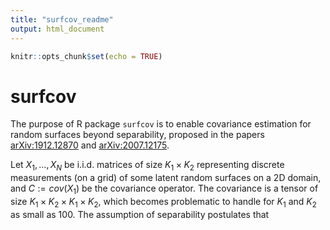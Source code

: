 ```yaml
---
title: "surfcov_readme"
output: html_document
---
```


```r
knitr::opts_chunk$set(echo = TRUE)
```

# surfcov

The purpose of R package `surfcov` is to enable covariance estimation for random surfaces beyond separability, proposed in the papers [arXiv:1912.12870](https://arxiv.org/abs/1912.12870) and [arXiv:2007.12175](https://arxiv.org/abs/2007.12175).

Let $X_1, \ldots, X_N$ be i.i.d. matrices of size $K_1 \times K_2$ representing discrete measurements (on a grid) of some latent random surfaces on a 2D domain, and $C := cov(X_1)$ be the covariance operator. The covariance is a tensor of size $K_1 \times K_2 \times K_1 \times K_2$, which becomes problematic to handle for $K_1$ and $K_2$ as small as 100. The assumption of separability postulates that


